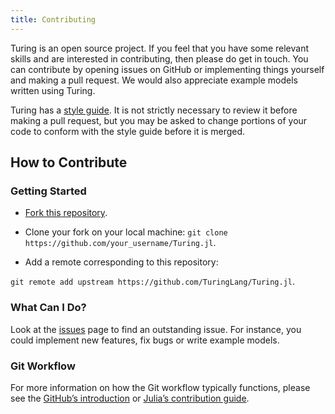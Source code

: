 ```yaml
---
title: Contributing
---
```


Turing is an open source project. If you feel that you have some relevant skills and are interested in contributing, then please do get in touch. You can contribute by opening issues on GitHub or implementing things yourself and making a pull request. We would also appreciate example models written using Turing.

Turing has a [style guide]({{< meta site-url >}}/dev/docs/contributing/style-guide). It is not strictly necessary to review it before making a pull request, but you may be asked to change portions of your code to conform with the style guide before it is merged.

## How to Contribute

### Getting Started

  - [Fork this repository](https://github.com/TuringLang/Turing.jl#fork-destination-box).

  - Clone your fork on your local machine: `git clone https://github.com/your_username/Turing.jl`.
  
  - Add a remote corresponding to this repository:

`git remote add upstream https://github.com/TuringLang/Turing.jl`.

### What Can I Do?

Look at the [issues](https://github.com/TuringLang/Turing.jl/issues) page to find an outstanding issue. For instance, you could implement new features, fix bugs or write example models.

### Git Workflow

For more information on how the Git workflow typically functions, please see the [GitHub's introduction](https://guides.github.com/introduction/flow/) or [Julia's contribution guide](https://github.com/JuliaLang/julia/blob/master/CONTRIBUTING.md).